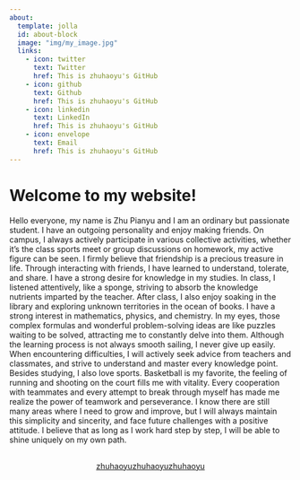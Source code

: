 ```yaml
---
about:
  template: jolla
  id: about-block
  image: "img/my_image.jpg"
  links:
    - icon: twitter
      text: Twitter
      href: This is zhuhaoyu's GitHub
    - icon: github
      text: Github
      href: This is zhuhaoyu's GitHub
    - icon: linkedin
      text: LinkedIn
      href: This is zhuhaoyu's GitHub
    - icon: envelope
      text: Email
      href: This is zhuhaoyu's GitHub
---
```


::: {#about-block}
:::

# Welcome to my website!
Hello everyone, my name is Zhu Pianyu and I am an ordinary but passionate student.
I have an outgoing personality and enjoy making friends. On campus, I always actively participate in various collective activities, whether it's the class sports meet or group discussions on homework, my active figure can be seen. I firmly believe that friendship is a precious treasure in life. Through interacting with friends, I have learned to understand, tolerate, and share.
I have a strong desire for knowledge in my studies. In class, I listened attentively, like a sponge, striving to absorb the knowledge nutrients imparted by the teacher. After class, I also enjoy soaking in the library and exploring unknown territories in the ocean of books. I have a strong interest in mathematics, physics, and chemistry. In my eyes, those complex formulas and wonderful problem-solving ideas are like puzzles waiting to be solved, attracting me to constantly delve into them. Although the learning process is not always smooth sailing, I never give up easily. When encountering difficulties, I will actively seek advice from teachers and classmates, and strive to understand and master every knowledge point.
Besides studying, I also love sports. Basketball is my favorite, the feeling of running and shooting on the court fills me with vitality. Every cooperation with teammates and every attempt to break through myself has made me realize the power of teamwork and perseverance.
I know there are still many areas where I need to grow and improve, but I will always maintain this simplicity and sincerity, and face future challenges with a positive attitude. I believe that as long as I work hard step by step, I will be able to shine uniquely on my own path.
```{=html}
<div  style="margin: 30px; text-align: center;">
<a class="btn btn-primary" href="" role="button" target="_blank" style="padding: 15px 30px;">zhuhaoyuzhuhaoyuzhuhaoyu</a>
</div>
```

